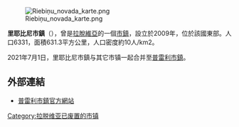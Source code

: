 [[File:Riebiņu_novada_karte.png|right]]

'''里耶比尼市鎮'''（{{lang-lv|Riebiņu novads}}），曾是[[拉脫維亞|拉脫維亞]]的一個[[拉脫維亞行政區劃|市鎮]]，設立於2009年，位於該國東部。人口6331，面積631.3平方公里，人口密度約10人/km2。

2021年7月1日，里耶比尼市鎮与其它市镇一起合并至[[普雷利市鎮|普雷利市鎮]]。

==外部連結==
* [https://preili.lv/ 普雷利市鎮官方網站] {{lv}} {{en}} {{ru}}

{{Latvia-geo-stub}}
[[Category:拉脱维亚已废置的市镇|Category:拉脱维亚已废置的市镇]]